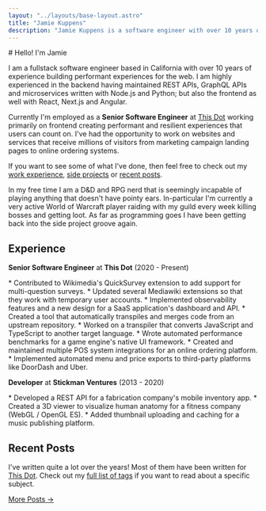```yaml
---
layout: "../layouts/base-layout.astro"
title: "Jamie Kuppens"
description: "Jamie Kuppens is a software engineer with over 10 years of experience building for the web."
---
```



<div class="slide-up">
  # Hello! I'm Jamie

  I am a fullstack software engineer based in California with over 10 years of experience building
  performant experiences for the web. I am highly experienced in the backend having maintained REST
  APIs, GraphQL APIs and microservices written with Node.js and Python; but also the frontend as well
  with React, Next.js and Angular.

  Currently I'm employed as a **Senior Software Engineer** at <a href="https://www.thisdot.co" target="_blank" rel="noopener">This Dot</a>
  working primarily on frontend creating performant and resilient experiences that users can count on.
  I've had the opportunity to work on websites and services that receive millions of visitors from
  marketing campaign landing pages to online ordering systems.

  If you want to see some of what I've done, then feel free to check out my [work
  experience](#experience), [side projects](/projects) or [recent posts](#recent-posts).

  In my free time I am a D&D and RPG nerd that is seemingly incapable of playing anything that doesn't
  have pointy ears. In-particular I'm currently a very active World of Warcraft player raiding with my
  guild every week killing bosses and getting loot. As far as programming goes I have been getting
  back into the side project groove again.

  ## Experience

  **Senior Software Engineer** at **This Dot** (2020 - Present)

  <div class="text-gray-400">
    * Contributed to <span class="text-white">Wikimedia's QuickSurvey</span> extension to add support for multi-question surveys.
    * Updated several <span class="text-white">Mediawiki</span> extensions so that they work with temporary user accounts.
    * Implemented observability features and a new design for a <span class="text-white">SaaS application's dashboard</span> and API.
    * Created a tool that automatically transpiles and merges code from an upstream repository.
    * Worked on a transpiler that converts <span class="text-white">JavaScript</span> and <span class="text-white">TypeScript</span> to another target language.
    * Wrote automated performance benchmarks for a game engine's native UI framework.
    * Created and maintained multiple POS system integrations for an online ordering platform.
    * Implemented automated menu and price exports to third-party platforms like <span class="text-white">DoorDash</span> and <span class="text-white">Uber</span>.
  </div>

  **Developer** at **Stickman Ventures** (2013 - 2020)

  <div class="text-gray-400">
    * Developed a <span class="text-white">REST API</span> for a fabrication company's mobile inventory app.
    * Created a 3D viewer to visualize human anatomy for a fitness company <span class="text-white">(WebGL / OpenGL ES)</span>.
    * Added thumbnail uploading and caching for a music publishing platform.
  </div>

  ## Recent Posts

  I've written quite a lot over the years! Most of them have been written for <a href="https://www.thisdot.co" target="_blank" rel="noopener">This Dot</a>.
  Check out my [full list of tags](/tags) if you want to read about a specific subject.

  <PostList limit="6" />

  <a href="/posts">
    <p class="mb-0 text-right">More Posts →</p>
  </a>
</div>
